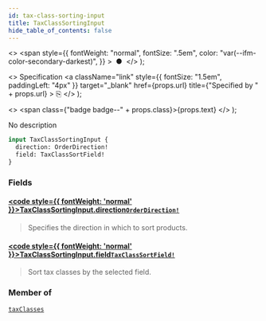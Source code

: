 ```yaml
---
id: tax-class-sorting-input
title: TaxClassSortingInput
hide_table_of_contents: false
---
```


  <>
    <span
      style={{
        fontWeight: "normal",
        fontSize: ".5em",
        color: "var(--ifm-color-secondary-darkest)",
      }}
    >
      &nbsp;●&nbsp;
    </span>
  </>
);

  <>
    Specification
    <a
      className="link"
      style={{ fontSize: "1.5em", paddingLeft: "4px" }}
      target="\_blank"
      href={props.url}
      title={"Specified by " + props.url}
    >
      ⎘
    </a>
  </>
);

  <>
    <span class={"badge badge--" + props.class}>{props.text}</span>
  </>
);

No description

```graphql
input TaxClassSortingInput {
  direction: OrderDirection!
  field: TaxClassSortField!
}
```

### Fields

#### [<code style={{ fontWeight: 'normal' }}>TaxClassSortingInput.<b>direction</b></code>](#)<Bullet />[`OrderDirection!`](../../api-reference/enums/order-direction) <Badge class="secondary" text="non-null"/> <Badge class="secondary" text="enum"/>

> Specifies the direction in which to sort products.

#### [<code style={{ fontWeight: 'normal' }}>TaxClassSortingInput.<b>field</b></code>](#)<Bullet />[`TaxClassSortField!`](../../api-reference/enums/tax-class-sort-field) <Badge class="secondary" text="non-null"/> <Badge class="secondary" text="enum"/>

> Sort tax classes by the selected field.

### Member of

[`taxClasses`](../../api-reference/queries/tax-classes) <Badge class="secondary" text="query"/>
